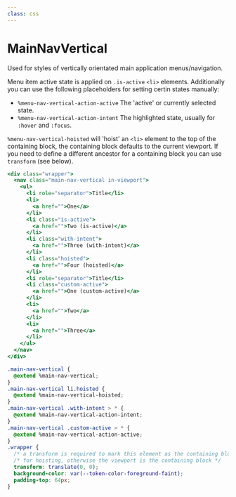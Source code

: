 ```yaml
---
class: css
---
```

# MainNavVertical

Used for styles of vertically orientated main application menus/navigation.

Menu item active state is applied on `.is-active` `<li>` elements. Additionally you can use the following placeholders for setting certin states manually:

- `%menu-nav-vertical-action-active` The 'active' or currently selected state.
- `%menu-nav-vertical-action-intent` The highlighted state, usually for `:hover`
  and `:focus`.

`%menu-nav-vertical-hoisted` will 'hoist' an `<li>` element to the top of the
containing block, the containing block defaults to the current viewport. If
you need to define a different ancestor for a containing block you can use
`transform` (see below).

```hbs preview-template
<div class="wrapper">
  <nav class="main-nav-vertical in-viewport">
    <ul>
      <li role="separator">Title</li>
      <li>
        <a href="">One</a>
      </li>
      <li class="is-active">
        <a href="">Two (is-active)</a>
      </li>
      <li class="with-intent">
        <a href="">Three (with-intent)</a>
      </li>
      <li class="hoisted">
        <a href="">Four (hoisted)</a>
      </li>
      <li role="separator">Title</li>
      <li class="custom-active">
        <a href="">One (custom-active)</a>
      </li>
      <li>
        <a href="">Two</a>
      </li>
      <li>
        <a href="">Three</a>
      </li>
    </ul>
  </nav>
</div>
```

```css preview-template
.main-nav-vertical {
  @extend %main-nav-vertical;
}
.main-nav-vertical li.hoisted {
  @extend %main-nav-vertical-hoisted;
}
.main-nav-vertical .with-intent > * {
  @extend %main-nav-vertical-action-intent;
}
.main-nav-vertical .custom-active > * {
  @extend %main-nav-vertical-action-active;
}
.wrapper {
  /* a transform is required to mark this element as the containing block */
  /* for hoisting, otherwise the viewport is the containing block */
  transform: translate(0, 0);
  background-color: var(--token-color-foreground-faint);
  padding-top: 64px;
}
```
